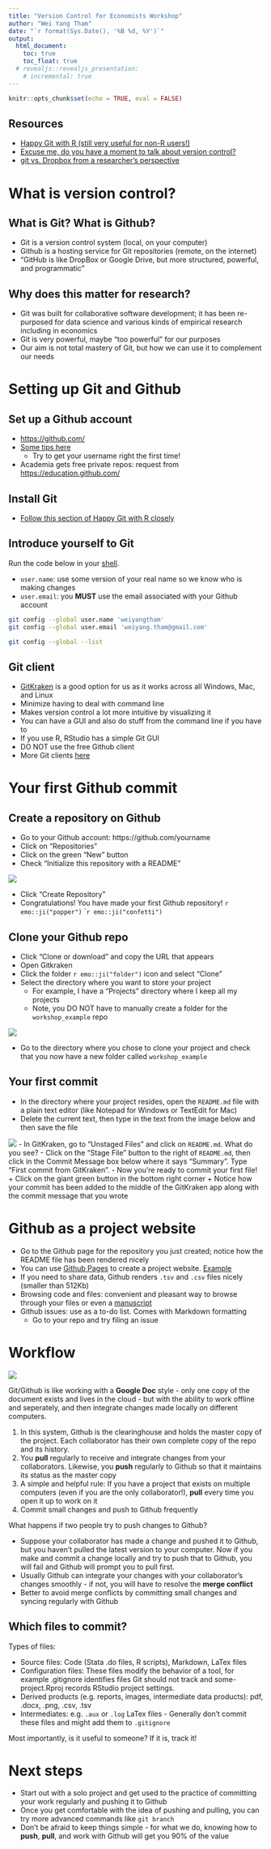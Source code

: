 ```yaml
---
title: "Version Control for Economists Workshop"
author: "Wei Yang Tham"
date: "`r format(Sys.Date(), '%B %d, %Y')`"
output:
  html_document:
    toc: true
    toc_float: true
  # revealjs::revealjs_presentation:
    # incremental: true
---
```


```r
knitr::opts_chunk$set(echo = TRUE, eval = FALSE)
```

## Resources
- [Happy Git with R (still very useful for non-R users!)](http://happygitwithr.com/)
- [Excuse me, do you have a moment to talk about version control?](https://peerj.com/preprints/3159.pdf)
- [git vs. Dropbox from a researcher's perspective](https://michaelstepner.com/blog/git-vs-dropbox)

# What is version control?

## What is Git? What is Github?
- Git is a version control system (local, on your computer)
- Github is a hosting service for Git repositories (remote, on the internet)
- "GitHub is like DropBox or Google Drive, but more structured, powerful, and programmatic"

## Why does this matter for research?
- Git was built for collaborative software development; it has been re-purposed for data science and various kinds of empirical research including in economics
- Git is very powerful, maybe "too powerful" for our purposes
- Our aim is not total mastery of Git, but how we can use it to complement our needs

# Setting up Git and Github

## Set up a Github account
- [https://github.com/](https://github.com/)
- [Some tips here](http://happygitwithr.com/github-acct.html)
    + Try to get your username right the first time!
- Academia gets free private repos: request from [https://education.github.com/](https://education.github.com/)

## Install Git
- [Follow this section of Happy Git with R closely](http://happygitwithr.com/install-git.html)

## Introduce yourself to Git

Run the code below in your [shell](http://happygitwithr.com/shell.html). 

- `user.name`: use some version of your real name so we know who is making changes
- `user.email`: you **MUST** use the email associated with your Github account

```bash
git config --global user.name 'weiyangtham'
git config --global user.email 'weiyang.tham@gmail.com'
```

```bash
git config --global --list
```

## Git client
- [GitKraken](https://www.gitkraken.com/) is a good option for us as it works across all Windows, Mac, and Linux
- Minimize having to deal with command line
- Makes version control a lot more intuitive by visualizing it
- You can have a GUI and also do stuff from the command line if you have to
- If you use R, RStudio has a simple Git GUI 
- DO NOT use the free Github client
- More Git clients [here](http://happygitwithr.com/git-client.html)

# Your first Github commit

## Create a repository on Github
- Go to your Github account: https://github.com/yourname
- Click on "Repositories"
- Click on the green "New" button
- Check "Initialize this repository with a README"

![](newrepo.png)

- Click "Create Repository"
- Congratulations! You have made your first Github repository! `r emo::ji("popper")` ``r emo::ji("confetti")`

## Clone your Github repo
- Click "Clone or download" and copy the URL that appears
- Open Gitkraken
- Click the folder `r emo::ji("folder")` icon and select "Clone"
- Select the directory where you want to store your project
    + For example, I have a "Projects" directory where I keep all my projects
    + Note, you DO NOT have to manually create a folder for the `workshop_example` repo
    
![](gitkraken_clone.png)

- Go to the directory where you chose to clone your project and check that you now have a new folder called `workshop_example`

## Your first commit
- In the directory where your project resides, open the `README.md` file with a plain text editor (like Notepad for Windows or TextEdit for Mac)
- Delete the current text, then type in the text from the image below and then save the file

![](first_commit.png)
- In GitKraken, go to "Unstaged Files" and click on `README.md`. What do you see?
- Click on the "Stage File" button to the right of `README.md`, then click in the Commit Message box below where it says "Summary". Type "First commit from GitKraken". 
- Now you're ready to commit your first file! 
     + Click on the giant green button in the bottom right corner
     + Notice how your commit has been added to the middle of the GitKraken app along with the commit message that you wrote
     
# Github as a project website

- Go to the Github page for the repository you just created; notice how the README file has been rendered nicely
- You can use [Github Pages](https://pages.github.com/) to create a project website. [Example](https://weiyangtham.github.io/methods_workshop/)
- If you need to share data, Github renders `.tsv` and `.csv` files nicely (smaller than 512Kb)
- Browsing code and files: convenient and pleasant way to browse through your files or even a [manuscript](https://github.com/weiyangtham/stem_cells/blob/b1d6a3c3c4d4fce4b262048884d40604f0f09576/manuscripts/paper.Rmd)
- Github issues: use as a to-do list. Comes with Markdown formatting
    - Go to your repo and try filing an issue

# Workflow

![](github_collaboration.png)
<!--
Consider 2 ways of collaborating on a document:

- **Edit, save, attach.** Everyone has (at least) one copy of the document, which circulates in multiple forms as an e-mail attachment. Hard to reconcile edits from different people.

- **Google Doc.** There is only one copy of the document and it lives in the cloud. Everyone can see changes and previous versions can be reverted to if disaster strikes.  

Git/Github is like the **Google Doc** style but with some features from **Edit, save, attach**, namely, the ability to work offline and seperately. 
-->

Git/Github is like working with a **Google Doc** style - only one copy of the document exists and lives in the cloud - but with the ability to work offline and seperately, and then integrate changes made locally on different computers. 

1. In this system, Github is the clearinghouse and holds the master copy of the project. Each collaborator has their own complete copy of the repo and its history.
1. You **pull** regularly to receive and integrate changes from your collaborators. Likewise, you **push** regularly to Github so that it maintains its status as the master copy
1. A simple and helpful rule: If you have a project that exists on multiple computers (even if you are the only collaborator!), **pull** every time you open it up to work on it
1. Commit small changes and push to Github frequently

What happens if two people try to push changes to Github?

- Suppose your collaborator has made a change and pushed it to Github, but you haven't pulled the latest version to your computer. Now if you make and commit a change locally and try to push that to Github, you will fail and Github will prompt you to pull first. 
- Usually Github can integrate your changes with your collaborator's changes smoothly - if not, you will have to resolve the **merge conflict**
- Better to avoid merge conflicts by committing small changes and syncing regularly with Github

## Which files to commit?

Types of files:

- Source files: Code (Stata .do files, R scripts), Markdown, LaTex files
- Configuration files: These files modify the behavior of a tool, for example .gitignore identifies files Git should not track and some-project.Rproj records RStudio project settings.
- Derived products (e.g. reports, images, intermediate data products): pdf, .docx, .png, .csv, .tsv
- Intermediates: e.g. `.aux` or `.log` LaTex files - Generally don't commit these files and might add them to `.gitignore`

Most importantly, is it useful to someone? If it is, track it!

# Next steps

- Start out with a solo project and get used to the practice of committing your work regularly and pushing it to Github
- Once you get comfortable with the idea of pushing and pulling, you can try more advanced commands like `git branch`
- Don't be afraid to keep things simple - for what we do, knowing how to **push**, **pull**, and work with Github will get you 90\% of the value